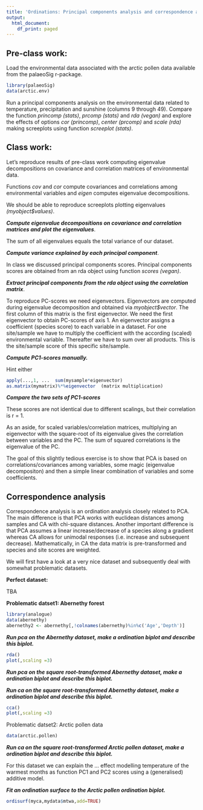 ```yaml
---
title: 'Ordinations: Principal components analysis and correspondence analysis'
output:
  html_document:
    df_print: paged
---
```


## Pre-class work:

Load the environmental data associated with the arctic pollen data available from the palaeoSig r-package.

```r
library(palaeoSig)
data(arctic.env)
```

Run a principal components analysis on the environmental data related to temperature, precipitation and sunshine (columns 9 through 49). Compare the function *princomp (stats)*, *prcomp (stats)*  and *rda (vegan)* and explore the effects of options *cor (princomp)*, *center (prcomp)*  and *scale (rda)* making screeplots using function *screeplot (stats)*.



## Class work:

Let’s reproduce results of pre-class work computing eigenvalue decompositions on covariance and correlation matrices of environmental data.

Functions *cov* and *cor* compute covariances and correlations among environmental variables and *eigen* computes eigenvalue decompositions.

We should be able to reproduce screeplots plotting eigenvalues *(myobject$values)*.

**_Compute eigenvalue decompositions on covariance and correlation matrices and plot the eigenvalues_**.   

The sum of all eigenvalues equals the total variance of our dataset. 

**_Compute variance explained by each principal component_**.

In class we discussed principal components scores. Principal components scores are obtained from an rda object using function *scores (vegan)*.

**_Extract principal components from the rda object using the correlation matrix_**.

To reproduce PC-scores we need eigenvectors. Eigenvectors are computed during eigenvalue decomposition and obtained via *myobject$vector*. The first column of this matrix is the first eigenvector. We need the first eigenvector to obtain PC-scores of axis 1. An eigenvector assigns a coefficient (species score) to each variable in a dataset. For one site/sample we have to multiply the coefficient with the according (scaled) environmental variable. Thereafter we have to sum over all products. This is the site/sample score of this specific  site/sample.

**_Compute PC1-scores manually._** 

Hint either 

```r
apply(...,1, ...  sum(mysample*eigenvector)
as.matrix(mymatrix)%*%eigenvector  (matrix multiplication)
```

**_Compare the two sets of PC1-scores_**

These scores are not identical due to different scalings, but their correlation is r = 1.

As an aside, for scaled variables/correlation matrices, multiplying an eigenvector with the square-root of its eigenvalue gives the correlation between variables and the PC. The sum of squared correlations is the eigenvalue of the PC. 


The goal of this slightly tedious exercise is to show that PCA is based on correlations/covariances among variables, some magic (eigenvalue decompositon) and then a simple linear combination of variables and some coefficients. 


## Correspondence analysis
 
Correspondence analysis is an ordination analysis closely related to PCA. The main difference is that PCA works with euclidean distances among samples and CA with chi-square distances. Another important difference is that PCA assumes a linear increase/decrease of a species along a gradient whereas CA allows for unimodal responses (i.e. increase and subsequent decrease). 
Mathematically, in CA the data matrix is pre-transformed and species and site scores are weighted. 

We will first have a look at a very nice dataset and subsequently deal with somewhat problematic datasets.

 
**Perfect dataset:**

TBA



**Problematic datset1: Abernethy forest**

```r
library(analogue)
data(abernethy)
abernethy2 <- abernethy[,!colnames(abernethy)%in%c('Age','Depth')]
``` 

**_Run pca on the Abernethy dataset, make a ordination biplot and describe this biplot._**
```r
rda()
plot(,scaling =3)
``` 


**_Run pca on the square root-transformed Abernethy dataset, make a ordination biplot and describe this biplot._**


**_Run ca on the square root-transformed Abernethy dataset, make a ordination biplot and describe this biplot._**
```r
cca()
plot(,scaling =3)
```  

Problematic datset2: Arctic pollen data

```r
data(arctic.pollen)
```

**_Run ca on the square root-transformed Arctic pollen dataset, make a ordination biplot and describe this biplot._**

For this dataset we can explain the … effect modelling temperature of the warmest months as function PC1 and PC2 scores using a (generalised) additive model.

**_Fit an ordination surface to the Arctic pollen ordination biplot._**

```r
ordisurf(myca,mydata$mtwa,add=TRUE)
```






